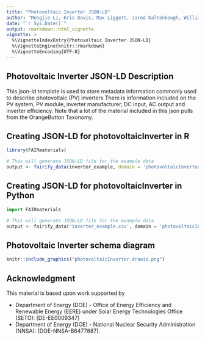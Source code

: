 ```yaml
---
title: "Photovoltaic Inverter JSON-LD"
author: "Mengjie Li, Kris Davis, Max Liggett, Jarod Kaltenbaugh, William C. Oltjen, Xuanji Yu, Laura S. Bruckman, Roger H. French"
date: "`r Sys.Date()`"
output: rmarkdown::html_vignette
vignette: >
  %\VignetteIndexEntry{Photovoltaic Inverter JSON-LD}
  %\VignetteEngine{knitr::rmarkdown}
  %\VignetteEncoding{UTF-8}
---
```


Photovoltaic Inverter JSON-LD Description
-----------------------------------
This json-ld template is used to store metadata information commonly used to describe photovoltaic (PV) inverters There is information included on the PV system, PV module, inverter manufacturer, DC input, AC output and inverter efficiency. Note that a lot of the material included in this json pulls from the OrangeButton Taxonomy. 

Creating JSON-LD for photovoltaicInverter in R
------------------------------------------
```r
library(FAIRmaterials)

# This will generate JSON-LD file for the example data
output <- fairify_data(inverter_example, domain = 'photovoltaicInverter', saveLocal = TRUE)
```

Creating JSON-LD for photovoltaicInverter in Python
------------------------------------------
```python
import FAIRmaterials

# This will generate JSON-LD file for the example data
output <- fairify_data('inverter_example.csv', domain = 'photovoltaicInverter')
```


Photovoltaic Inverter schema diagram
--------------------------

```r
knitr::include_graphics("photovoltaicInverter.drawio.png")
```

Acknowledgment
--------------------------
This material is based upon work supported by

* Department of Energy (DOE) - Office of Energy Efficiency and Renewable Energy (EERE) under Solar Energy Technologies Office (SETO): [DE-EE0009347]  
* Department of Energy (DOE) - National Nuclear Security Administration (NNSA): [DOE-NNSA-B6477887].
